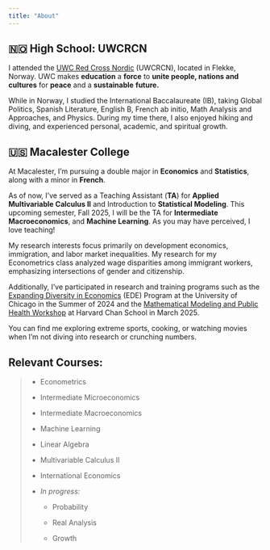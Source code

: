 ```yaml
---
title: "About"
---
```


## 🇳🇴 High School: UWCRCN

I attended the [UWC Red Cross Nordic](https://www.uwc.org/rcn) (UWCRCN), located in Flekke, Norway. UWC makes **education** a **force** to **unite people, nations and cultures** for **peace** and a **sustainable** **future.**

While in Norway, I studied the International Baccalaureate (IB), taking Global Politics, Spanish Literature, English B, French ab initio, Math Analysis and Approaches, and Physics. During my time there, I also enjoyed hiking and diving, and experienced personal, academic, and spiritual growth.

## 🇺🇸 Macalester College

At Macalester, I'm pursuing a double major in **Economics** and **Statistics**, along with a minor in **French**.

As of now, I've served as a Teaching Assistant (**TA**) for **Applied Multivariable Calculus II** and Introduction to **Statistical Modeling**. This upcoming semester, Fall 2025, I will be the TA for **Intermediate Macroeconomics**, and **Machine Learning**. As you may have perceived, I love teaching!

My research interests focus primarily on development economics, immigration, and labor market inequalities. My research for my Econometrics class analyzed wage disparities among immigrant workers, emphasizing intersections of gender and citizenship.

Additionally, I've participated in research and training programs such as the [Expanding Diversity in Economics](https://www.macalester.edu/news/2024/04/three-macalester-students-selected-for-university-of-chicagos-prestigious-economics-program/) (EDE) Program at the University of Chicago in the Summer of 2024 and the [Mathematical Modeling and Public Health Workshop](https://hsph.harvard.edu/epidemiology/news/mathematical-modeling-and-public-health-workshop/) at Harvard Chan School in March 2025.

You can find me exploring extreme sports, cooking, or watching movies when I'm not diving into research or crunching numbers.

## Relevant Courses:

> -   Econometrics
>
> -   Intermediate Microeconomics
>
> -   Intermediate Macroeconomics
>
> -   Machine Learning
>
> -   Linear Algebra
>
> -   Multivariable Calculus II
>
> -   International Economics
>
> -   *In progress:*
>
>     -   Probability
>
>     -   Real Analysis
>
>     -   Growth
